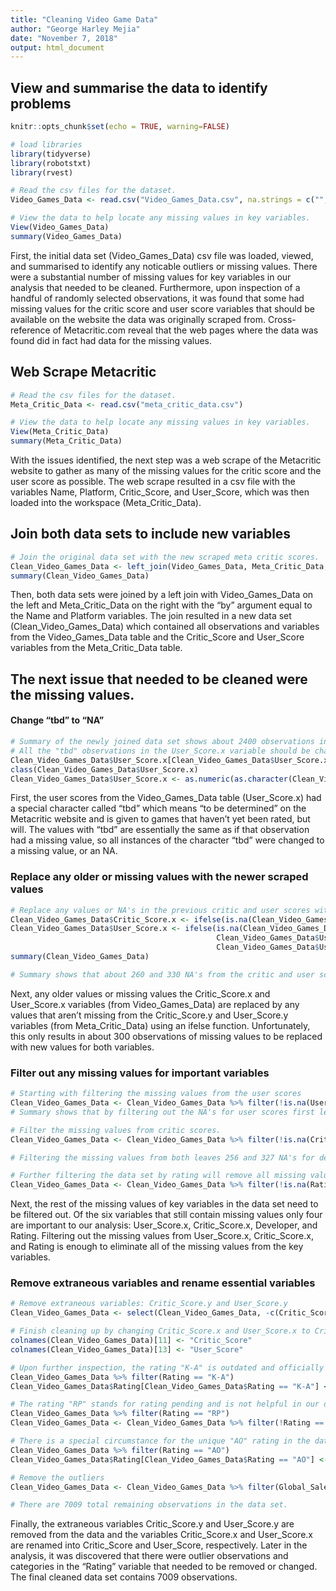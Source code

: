 ---
title: "Cleaning Video Game Data"
author: "George Harley Mejia"
date: "November 7, 2018"
output: html_document
---


## View and summarise the data to identify problems

```{r}
knitr::opts_chunk$set(echo = TRUE, warning=FALSE)

# load libraries
library(tidyverse)
library(robotstxt)
library(rvest)

# Read the csv files for the dataset.
Video_Games_Data <- read.csv("Video_Games_Data.csv", na.strings = c("", "NA"))

# View the data to help locate any missing values in key variables.
View(Video_Games_Data)
summary(Video_Games_Data)

```
  First, the initial data set (Video_Games_Data) csv file was loaded, viewed, and summarised to identify any noticable outliers or missing values. There were a substantial number of missing values for key variables in our analysis that needed to be cleaned. Furthermore, upon inspection of a handful of randomly selected observations, it was found that some had missing values for the critic score and user score variables that should be available on the website the data was originally scraped from. Cross-reference of Metacritic.com reveal that the web pages where the data was found did in fact had data for the missing values.

## Web Scrape Metacritic
```{r}
# Read the csv files for the dataset.
Meta_Critic_Data <- read.csv("meta_critic_data.csv")

# View the data to help locate any missing values in key variables.
View(Meta_Critic_Data)
summary(Meta_Critic_Data)
```
  With the issues identified, the next step was a web scrape of the Metacritic website to gather as many of the missing values for the critic score and the user score as possible. The web scrape resulted in a csv file with the variables Name, Platform, Critic_Score, and User_Score, which was then loaded into the workspace (Meta_Critic_Data). 

## Join both data sets to include new variables
```{r}
# Join the original data set with the new scraped meta critic scores.
Clean_Video_Games_Data <- left_join(Video_Games_Data, Meta_Critic_Data, by= c("Name", "Platform"))
summary(Clean_Video_Games_Data)
```

  Then, both data sets were joined by a left join with Video_Games_Data on the left and Meta_Critic_Data on the right with the “by” argument equal to the Name and Platform variables. The join resulted in a new data set (Clean_Video_Games_Data) which contained all observations and variables from the Video_Games_Data table and the Critic_Score and User_Score variables from the Meta_Critic_Data table. 

## The next issue that needed to be cleaned were the missing values. 
#### Change "tbd" to "NA"
```{r}
# Summary of the newly joined data set shows about 2400 observations in the User score variable are classified as "tbd".
# All the "tbd" observations in the User_Score.x variable should be changed to "NA" because they are essentially missing values in the data.
Clean_Video_Games_Data$User_Score.x[Clean_Video_Games_Data$User_Score.x == "tbd"] <- NA
class(Clean_Video_Games_Data$User_Score.x)
Clean_Video_Games_Data$User_Score.x <- as.numeric(as.character(Clean_Video_Games_Data$User_Score.x))

```

  First, the user scores from the Video_Games_Data table (User_Score.x) had a special character called “tbd” which means “to be determined” on the Metacritic website and is given to games that haven’t yet been rated, but will. The values with “tbd” are essentially the same as if that observation had a missing value, so all instances of the character “tbd” were changed to a missing value, or an NA.
  
### Replace any older or missing values with the newer scraped values
```{r}
# Replace any values or NA's in the previous critic and user scores with any newer values.
Clean_Video_Games_Data$Critic_Score.x <- ifelse(is.na(Clean_Video_Games_Data$Critic_Score.y), Clean_Video_Games_Data$Critic_Score.x, Clean_Video_Games_Data$Critic_Score.y)
Clean_Video_Games_Data$User_Score.x <- ifelse(is.na(Clean_Video_Games_Data$User_Score.y),
                                              Clean_Video_Games_Data$User_Score.x,
                                              Clean_Video_Games_Data$User_Score.y)
summary(Clean_Video_Games_Data)

# Summary shows that about 260 and 330 NA's from the critic and user scores were replaced, respectively.
```

  Next, any older values or missing values the Critic_Score.x and User_Score.x variables (from Video_Games_Data) are replaced by any values that aren’t missing from the Critic_Score.y and User_Score.y variables (from Meta_Critic_Data) using an ifelse function. Unfortunately, this only results in about 300 observations of missing values to be replaced with new values for both variables.
  
### Filter out any missing values for important variables
```{r}
# Starting with filtering the missing values from the user scores
Clean_Video_Games_Data <- Clean_Video_Games_Data %>% filter(!is.na(User_Score.x))
# Summary shows that by filtering out the NA's for user scores first leaves 572, 263, and 343 NA's for critic score, developer, and rating, respectively, with 7923 observations remaining.

# Filter the missing values from critic scores.
Clean_Video_Games_Data <- Clean_Video_Games_Data %>% filter(!is.na(Critic_Score.x))

# Filtering the missing values from both leaves 256 and 327 NA's for developer and rating, respectively, with 7351 observations remaining. 

# Further filtering the data set by rating will remove all missing values from key variables.
Clean_Video_Games_Data <- Clean_Video_Games_Data %>% filter(!is.na(Rating))
```

  Next, the rest of the missing values of key variables in the data set need to be filtered out. Of the six variables that still contain missing values only four are important to our analysis: User_Score.x, Critic_Score.x, Developer, and Rating. Filtering out the missing values from User_Score.x, Critic_Score.x, and Rating is enough to eliminate all of the missing values from the key variables. 
  
### Remove extraneous variables and rename essential variables
```{r}
# Remove extraneous variables: Critic_Score.y and User_Score.y
Clean_Video_Games_Data <- select(Clean_Video_Games_Data, -c(Critic_Score.y, User_Score.y))

# Finish cleaning up by changing Critic_Score.x and User_Score.x to Critic_Score and User_Score, respectively.
colnames(Clean_Video_Games_Data)[11] <- "Critic_Score"
colnames(Clean_Video_Games_Data)[13] <- "User_Score"

# Upon further inspection, the rating "K-A" is outdated and officially became "E" according to the ESRB.
Clean_Video_Games_Data %>% filter(Rating == "K-A")
Clean_Video_Games_Data$Rating[Clean_Video_Games_Data$Rating == "K-A"] <- "E"

# The rating "RP" stands for rating pending and is not helpful in our dataset
Clean_Video_Games_Data %>% filter(Rating == "RP")
Clean_Video_Games_Data <- Clean_Video_Games_Data %>% filter(!Rating == "RP")

# There is a special circumstance for the unique "AO" rating in the dataset that should change to an "M" rating.
Clean_Video_Games_Data %>% filter(Rating == "AO")
Clean_Video_Games_Data$Rating[Clean_Video_Games_Data$Rating == "AO"] <- "M"

# Remove the outliers
Clean_Video_Games_Data <- Clean_Video_Games_Data %>% filter(Global_Sales <= 20)

# There are 7009 total remaining observations in the data set.

```

  Finally, the extraneous variables Critic_Score.y and User_Score.y are removed from the data and the variables Critic_Score.x and User_Score.x are renamed into Critic_Score and User_Score, respectively. Later in the analysis, it was discovered that there were outlier observations and categories in the "Rating" variable that needed to be removed or changed. The final cleaned data set contains 7009 observations.



